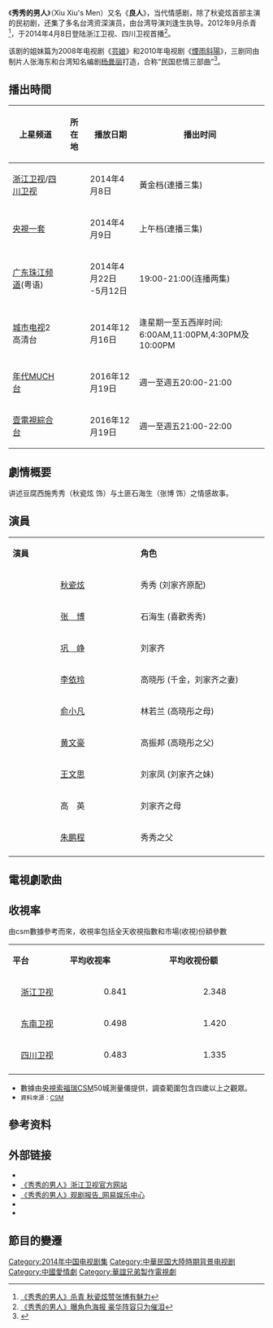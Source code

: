{{电视节目信息框
| 名称 = 秀秀的男人
| 英文名称 =''Xiu Xiu's Men''
| 原名 = 
| 別名 =良人
| 图片 = [[File:秀秀的男人.jpg|250px]]
| 图说 =
| 分类 = 民初情感
| 標語 =
| 原创者 =
| 编剧 = 杨曼丽
| 导演 = 刘逢生
| 演出 = [[秋瓷炫|秋瓷炫]]、[[张博_(1982年)|张博]]、[[巩峥|巩峥]]
| 配音 =
| 旁白 =
| 插曲 =
| 主題曲 = 相信愛很美 [[姚貝娜|姚貝娜]]
| 片尾曲 = 愛的方向 [[王錚亮|王錚亮]] 
| 国家 = {{CHN}}
| 语言 = [[現代標準漢語|漢語]]
| 字幕 = 中文
| 季数 =
| 集数 = 40集(原版)
| 每集列表 =
| 制片人 = 张海东
| 执行制片 =
| 制作公司 = [[华谊兄弟|华谊兄弟]]张海东工作室
| 拍摄地 = 
| 摄像 =
| 每集長 =
| 集數0 = 39集
| 首播国家 = {{CHN}}
| 电视网 = [[浙江卫视|浙江卫视]]、[[四川卫视|四川卫视]]
| 视频制式 =
| 音频制式 =
| 频道 =
| 开始 = 2014年4月8日
| 结束 =4月22日
| 先于 =
| 后于 =《[[芸娘|芸娘]]》<br>《[[煙雨斜陽_(2010年電視劇)|煙雨斜陽]]》
| 相关剧集 =
| 官方网站 =
}}
《'''秀秀的男人'''》（Xiu Xiu's Men）又名《'''良人'''》，当代情感剧，除了秋瓷炫首部主演的民初剧，还集了多名台湾资深演员，由台湾导演刘逢生执导。2012年9月杀青<REF>[http://ent.sina.com.cn/v/m/2012-09-14/16573742175.shtml 《秀秀的男人》杀青 秋瓷炫赞张博有魅力]</REF>，于2014年4月8日登陆浙江卫视、四川卫视首播<REF>[http://ent.163.com/14/0328/10/9ODRT18N00031GVS.html 《秀秀的男人》曝角色海报 豪华阵容只为催泪]</REF>。

该剧的姐妹篇为2008年电视剧《[[芸娘|芸娘]]》和2010年电视剧《[[煙雨斜陽_(2010年電視劇)|煙雨斜陽]]》，三剧同由制片人张海东和台湾知名编剧[[杨曼丽|杨曼丽]]打造，合称“民国悲情三部曲”<ref>{{cite news | title=《秀秀的男人》热拍 秋瓷炫再演贤妻良母 | url=http://ent.sina.com.cn/v/m/2012-07-17/22433687617.shtml | newspaper=新浪娱乐 | date=2012-07-17}}</ref>。

== 播出時間 ==
{| class="wikitable" style="text-align:center" 
|- 
! 上星频道 || 所在地 || 播放日期 || 播出时间
|-
|[[浙江卫视|浙江卫视]]/[[四川卫视|四川卫视]]||{{CHN}}||2014年4月8日||黃金档(連播三集)
|-
|[[央視一套|央視一套]]||{{CHN}}||2014年4月9日||上午档(連播三集)
|-
|[[珠江频道|广东珠江频道]](粤语)||{{CHN}}||2014年4月22日<br>-5月12日||19:00-21:00(连播两集)
|-
|[[城市电视|城市电视]]2高清台||{{CAN}}||2014年12月16日 ||逢星期一至五西岸时间:<BR>6:00AM,11:00PM,4:30PM及10:00PM
|-
|[[年代MUCH台|年代MUCH台]] ||rowspan="2"|{{TWN}}|| 2016年12月19日 || 週一至週五20:00-21:00 
|-
|[[壹電視綜合台|壹電視綜合台]] || 2016年12月19日 || 週一至週五21:00-22:00
|}

== 劇情概要 ==
讲述豆腐西施秀秀（秋瓷炫 饰）与土匪石海生（张博 饰）之情感故事。

==演員==
{|class="wikitable" width="60%"
|- style="background:cornflowerblue; color:white" align=center
|style="width:15%"|'''演員'''||style="width:15%"|'''角色'''
|-
| align=center| [[秋瓷炫|秋瓷炫]] || 秀秀 (刘家齐原配)
|-
| align=center|[[张博_(1982年)|张　博]] || 石海生 (喜歡秀秀)
|-
| align=center|[[巩峥|巩　峥]] || 刘家齐
|-
| align=center|[[李依玲|李依玲]] || 高晓彤 (千金，刘家齐之妻)
|-
| align=center|[[俞小凡|俞小凡]] || 林若兰 (高晓彤之母)
|-
| align=center|[[黄文豪|黄文豪]] || 高振邦 (高晓彤之父)
|-
| align=center|[[王文思|王文思]] || 刘家凤 (刘家齐之妹)
|-
| align=center|高　英 || 刘家齐之母
|-
| align=center|[[朱鹏程|朱鹏程]] || 秀秀之父
|-
|}
==電視劇歌曲==
{{Tracklist 
| collapsed = 
| headline = 
| font_size = 
| total_length =
| extra_column = 演唱者
| title1 =相信愛很美  
| note1 =主題曲
| music1 =胡小鷗
| lyrics1 =宋天亭
| arranger1 = 
| extra1 =姚貝娜

| title2 =愛的方向
| note2 = 片尾曲
| music2 =胡小鷗
| lyrics2 =梁 芒
| arranger2 = 
| extra2 = 王錚亮
}}

== 收視率 ==
由csm數據參考而來，收視率包括全天收視指數和市場(收視)份額參數
{|class="wikitable" width="52%"
|- style="background:cornflowerblue; color:white" align=center
|style="width:3%"|'''平台'''||style="width:5%"|'''平均收视率'''||style="width:5%"|'''平均收视份额'''
|-
|align=center|[[浙江卫视|浙江卫视]]||align=center|0.841||align=center|2.348
|-
|align=center|[[东南卫视|东南卫视]]||align=center|0.498||align=center|1.420 
|-
|align=center|[[四川卫视|四川卫视]]||align=center|0.483 ||align=center|1.335 
|-
|}
* 數據由[[央視索福瑞|央視索福瑞]]CSM50城測量儀提供，調查範圍包含四歲以上之觀眾。</small>
* <small>資料來源：[http://www.csm.com.cn/ CSM] {{Wayback|url=http://www.csm.com.cn/ |date=20140716022228 }}</small>

==參考资料==
{{Reflist}}

==外部链接==
* {{Sinaweibo|2790816001|《秀秀的男人》}}{{zh-cn}}
* [http://www.zjstv.com/s/2014/xxdnr/  《秀秀的男人》浙江卫视官方网站]{{zh-cn}}
* [http://ent.163.com/14/0414/10/9PPLLJM500034R94.html 《秀秀的男人》观剧报告_网易娱乐中心]{{zh-cn}}
* {{Mtime|211680}}
* {{douban}}

==節目的變遷==
{{電視節目的變遷
|電視台= {{TWN}} [[年代MUCH台|年代MUCH台]]
|播放檔次= 每週一至週五 20:00-21:00
|節目名稱= 秀秀的男人<br/>（2016年12月19日－2017年2月10日）
|上一節目= [[烽火佳人|烽火佳人]]<br/>（2016年10月6日－12月16日）
|下一節目= [[淚灑女人花|淚灑女人花]]<br/>（2017年2月13日－2017年4月7日）
}}
{{電視節目的變遷
|電視台= {{TWN}} [[壹電視綜合台|壹電視綜合台]]
|播放檔次= 每週一至週五 21:00 - 22:00
|節目名稱= 秀秀的男人<br/>（2016年12月19日－2017年2月10日）
|上一節目= [[烽火佳人|烽火佳人]]<br/>（2016年10月6日－12月16日）
|下一節目= [[淚灑女人花|淚灑女人花]]<br/>（2017年2月13日－2017年4月7日）
}}
{{浙江卫视电视剧}}
{{2014年中國大陸古裝/民初電視劇}}
{{DEFAULTSORT:xiù秀}}
[[Category:2014年中国电视剧集|Category:2014年中国电视剧集]]
[[Category:中華民国大陸時期背景电视剧|Category:中華民国大陸時期背景电视剧]]
[[Category:中國愛情劇|Category:中國愛情劇]]
[[Category:華誼兄弟製作電視劇|Category:華誼兄弟製作電視劇]]